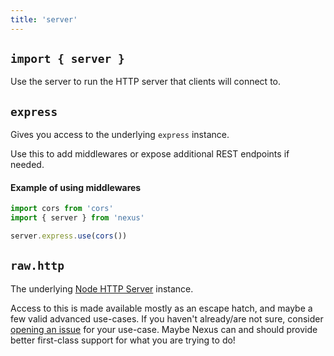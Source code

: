 ```yaml
---
title: 'server'
---
```


## `import { server }`

Use the server to run the HTTP server that clients will connect to.

## `express`

Gives you access to the underlying `express` instance.

Use this to add middlewares or expose additional REST endpoints if needed.

#### Example of using middlewares

```ts
import cors from 'cors'
import { server } from 'nexus'

server.express.use(cors())
```

## `raw.http`

The underlying [Node HTTP Server](https://nodejs.org/api/http.html#http_class_http_server) instance.

Access to this is made available mostly as an escape hatch, and maybe a few valid advanced use-cases. If you haven't already/are not sure, consider [opening an issue](https://nxs.li/issues/create/feature) for your use-case. Maybe Nexus can and should provide better first-class support for what you are trying to do!
